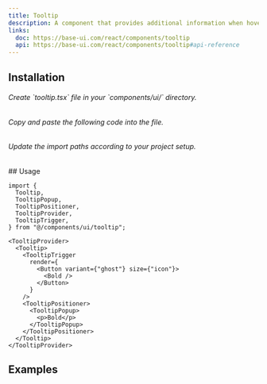 ```yaml
---
title: Tooltip
description: A component that provides additional information when hovering over an element.
links:
  doc: https://base-ui.com/react/components/tooltip
  api: https://base-ui.com/react/components/tooltip#api-reference
---
```


<ComponentViewer name="tooltip-demo" />

## Installation

<Stepper totalSteps={3}>
  <Step stepNumber={1}>
    <h6>Create `tooltip.tsx` file in your `components/ui/` directory.</h6>
  </Step>
  <Step stepNumber={2}>
    <h6>Copy and paste the following code into the file.</h6>
    <ComponentSource name="tooltip" />
  </Step>
  <Step stepNumber={3}>
    <h6>Update the import paths according to your project setup.</h6>
  </Step>
</Stepper>
## Usage

```tsx
import {
  Tooltip,
  TooltipPopup,
  TooltipPositioner,
  TooltipProvider,
  TooltipTrigger,
} from "@/components/ui/tooltip";
```

```tsx
<TooltipProvider>
  <Tooltip>
    <TooltipTrigger
      render={
        <Button variant={"ghost"} size={"icon"}>
          <Bold />
        </Button>
      }
    />
    <TooltipPositioner>
      <TooltipPopup>
        <p>Bold</p>
      </TooltipPopup>
    </TooltipPositioner>
  </Tooltip>
</TooltipProvider>
```

## Examples

<ComponentViewer className="mt-6" name="tooltip-advanced-demo" />
